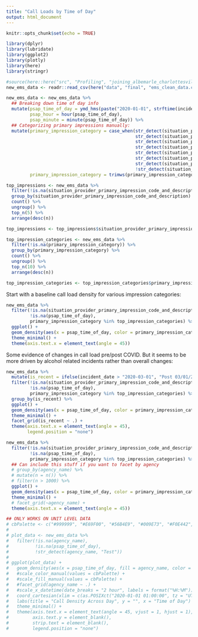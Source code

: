 ```yaml
---
title: "Call Loads by Time of Day"
output: html_document
---
```


```r
knitr::opts_chunk$set(echo = TRUE)

library(dplyr)
library(lubridate)
library(ggplot2)
library(plotly)
library(here)
library(stringr)

#source(here::here("src", "Profiling", "joining_albemarle_charlottesville.R"))
new_ems_data <- readr::read_csv(here("data", "final", "ems_clean_data.csv"))
```

```r
new_ems_data <- new_ems_data %>%
  ## Breaking down time of day info
  mutate(psap_time_of_day = ymd_hms(paste("2020-01-01", strftime(incident_psap_call_date_time, format="%H:%M:%S"), sep = " ")),
         psap_hour = hour(psap_time_of_day),
         psap_minute = minute(psap_time_of_day)) %>%
  ## Categorizing primary impressions manually:
  mutate(primary_impression_category = case_when(str_detect(situation_provider_primary_impression_code_and_description, "alcohol") ~ "Abuse of Alcohol",
                                                 str_detect(situation_provider_primary_impression_code_and_description, "abuse") ~ "Abuse of Substance",
                                                 str_detect(situation_provider_primary_impression_code_and_description, "allergic") ~ "Allergic Reaction",
                                                 str_detect(situation_provider_primary_impression_code_and_description, "ob") ~ "OB",
                                                 str_detect(situation_provider_primary_impression_code_and_description, "endocrine") ~ "Endocrine",
                                                 str_detect(situation_provider_primary_impression_code_and_description, "gi") ~ "GI/GU",
                                                 str_detect(situation_provider_primary_impression_code_and_description, " - ") ~ str_extract(situation_provider_primary_impression_code_and_description, "[^-]+"), 
                                                 !str_detect(situation_provider_primary_impression_code_and_description, " - ") ~ str_extract(situation_provider_primary_impression_code_and_description, "[^\\(]+")),
         primary_impression_category = trimws(primary_impression_category))
```

```r
top_impressions <- new_ems_data %>% 
  filter(!is.na(situation_provider_primary_impression_code_and_description)) %>%
  group_by(situation_provider_primary_impression_code_and_description) %>% 
  count() %>% 
  ungroup() %>%
  top_n(5) %>%
  arrange(desc(n))

top_impressions <- top_impressions$situation_provider_primary_impression_code_and_description

top_impression_categories <- new_ems_data %>% 
  filter(!is.na(primary_impression_category)) %>%
  group_by(primary_impression_category) %>% 
  count() %>% 
  ungroup() %>%
  top_n(10) %>%
  arrange(desc(n))

top_impression_categories <- top_impression_categories$primary_impression_category
```

Start with a baseline call load density for various impression categories:

```r
new_ems_data %>%
  filter(!is.na(situation_provider_primary_impression_code_and_description), 
         !is.na(psap_time_of_day), 
         primary_impression_category %in% top_impression_categories) %>%
  ggplot() +
  geom_density(aes(x = psap_time_of_day, color = primary_impression_category), alpha = 0.3) +
  theme_minimal() +
  theme(axis.text.x = element_text(angle = 45))
```

Some evidence of changes in call load pre/post COVID. But it seems to be more driven by alcohol related incidents rather than overall changes:

```r
new_ems_data %>% 
  mutate(is_recent = ifelse(incident_date > "2020-03-01", "Post 03/01/2020", "Pre 03/01/2020")) %>%
  filter(!is.na(situation_provider_primary_impression_code_and_description), 
         !is.na(psap_time_of_day), 
         primary_impression_category %in% top_impression_categories) %>%
  group_by(is_recent) %>%
  ggplot() +
  geom_density(aes(x = psap_time_of_day, color = primary_impression_category), alpha = 0.3) +
  theme_minimal() +
  facet_grid(is_recent ~ .) +
  theme(axis.text.x = element_text(angle = 45),
        legend.position = "none")
```

```r

new_ems_data %>%
  filter(!is.na(situation_provider_primary_impression_code_and_description), 
         !is.na(psap_time_of_day), 
         primary_impression_category %in% top_impression_categories) %>%
  ## Can include this stuff if you want to facet by agency
  # group_by(agency_name) %>%
  # mutate(n = n()) %>%
  # filter(n > 1000) %>%
  ggplot() +
  geom_density(aes(x = psap_time_of_day, color = primary_impression_category), alpha = 0.3) +
  theme_minimal() +
  # facet_grid(~agency_name) +
  theme(axis.text.x = element_text(angle = 45))

```

```r
## ONLY WORKS ON UNIT LEVEL DATA
# cbPalette <- c("#999999", "#E69F00", "#56B4E9", "#009E73", "#F0E442", "#0072B2", "#D55E00", "#CC79A7", "#000000")
# 
# plot_data <- new_ems_data %>%
#   filter(!is.na(agency_name), 
#          !is.na(psap_time_of_day),
#          !str_detect(agency_name, "Test")) 
# 
# ggplot(plot_data) +
#   geom_density(aes(x = psap_time_of_day, fill = agency_name, color = agency_name), alpha = 0.2, position = "identity") +
#   #scale_color_manual(values = cbPalette) +
#   #scale_fill_manual(values = cbPalette) +
#   #facet_grid(agency_name ~ .) +
#   #scale_x_datetime(date_breaks = "2 hour", labels = format("%H:%M")) +
#   coord_cartesian(xlim = c(as.POSIXct("2020-01-01 01:00:00", tz = "UTC"), as.POSIXct("2020-01-01 22:00:00", tz = "UTC"))) +
#   labs(title = "Call Density Across Day", y = "", x = "Time of Day") +
#   theme_minimal() +
#   theme(axis.text.x = element_text(angle = 45, vjust = 1, hjust = 1),
#         axis.text.y = element_blank(),
#         strip.text = element_blank(),
#         legend.position = "none")
```











